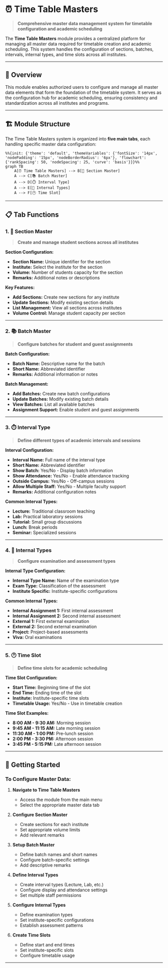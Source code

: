 # ⏰ Time Table Masters

> **Comprehensive master data management system for timetable configuration and academic scheduling**

The **Time Table Masters** module provides a centralized platform for managing all master data required for timetable creation and academic scheduling. This system handles the configuration of sections, batches, intervals, internal types, and time slots across all institutes.

---

## 🎯 Overview

This module enables authorized users to configure and manage all master data elements that form the foundation of the timetable system. It serves as the configuration hub for academic scheduling, ensuring consistency and standardization across all institutes and programs.

---

## 🏗️ Module Structure

The Time Table Masters system is organized into **five main tabs**, each handling specific master data configuration:

```mermaid
%%{init: {'theme': 'default', 'themeVariables': {'fontSize': '14px', 'nodePadding': '15px', 'nodeBorderRadius': '6px'}, 'flowchart': {'rankSpacing': 50, 'nodeSpacing': 25, 'curve': 'basis'}}}%%
graph TB
    A[⏰ Time Table Masters] --> B[👥 Section Master]
    A --> C[📚 Batch Master]
    A --> D[⏱️ Interval Type]
    A --> E[📝 Internal Types]
    A --> F[🕐 Time Slot]
```

---

## 📋 Tab Functions

### 1. 👥 **Section Master**
> **Create and manage student sections across all institutes**

**Section Configuration:**
- **Section Name:** Unique identifier for the section
- **Institute:** Select the institute for the section
- **Volume:** Number of students capacity for the section
- **Remarks:** Additional notes or descriptions

**Key Features:**
- **Add Sections:** Create new sections for any institute
- **Update Sections:** Modify existing section details
- **List Management:** View all sections across institutes
- **Volume Control:** Manage student capacity per section

---

### 2. 📚 **Batch Master**
> **Configure batches for student and guest assignments**

**Batch Configuration:**
- **Batch Name:** Descriptive name for the batch
- **Short Name:** Abbreviated identifier
- **Remarks:** Additional information or notes

**Batch Management:**
- **Add Batches:** Create new batch configurations
- **Update Batches:** Modify existing batch details
- **View Batches:** List all available batches
- **Assignment Support:** Enable student and guest assignments

---

### 3. ⏱️ **Interval Type**
> **Define different types of academic intervals and sessions**

**Interval Configuration:**
- **Interval Name:** Full name of the interval type
- **Short Name:** Abbreviated identifier
- **Show Batch:** Yes/No - Display batch information
- **Show Attendance:** Yes/No - Enable attendance tracking
- **Outside Campus:** Yes/No - Off-campus sessions
- **Allow Multiple Staff:** Yes/No - Multiple faculty support
- **Remarks:** Additional configuration notes

**Common Interval Types:**
- **Lecture:** Traditional classroom teaching
- **Lab:** Practical laboratory sessions
- **Tutorial:** Small group discussions
- **Lunch:** Break periods
- **Seminar:** Specialized sessions

---

### 4. 📝 **Internal Types**
> **Configure examination and assessment types**

**Internal Type Configuration:**
- **Internal Type Name:** Name of the examination type
- **Exam Type:** Classification of the assessment
- **Institute Specific:** Institute-specific configurations

**Common Internal Types:**
- **Internal Assignment 1:** First internal assessment
- **Internal Assignment 2:** Second internal assessment
- **External 1:** First external examination
- **External 2:** Second external examination
- **Project:** Project-based assessments
- **Viva:** Oral examinations

---

### 5. 🕐 **Time Slot**
> **Define time slots for academic scheduling**

**Time Slot Configuration:**
- **Start Time:** Beginning time of the slot
- **End Time:** Ending time of the slot
- **Institute:** Institute-specific time slots
- **Timetable Usage:** Yes/No - Use in timetable creation

**Time Slot Examples:**
- **8:00 AM - 9:30 AM:** Morning session
- **9:45 AM - 11:15 AM:** Late morning session
- **11:30 AM - 1:00 PM:** Pre-lunch session
- **2:00 PM - 3:30 PM:** Afternoon session
- **3:45 PM - 5:15 PM:** Late afternoon session

---

## 🚀 Getting Started

### **To Configure Master Data:**

1. **Navigate to Time Table Masters**
   - Access the module from the main menu
   - Select the appropriate master data tab

2. **Configure Section Master**
   - Create sections for each institute
   - Set appropriate volume limits
   - Add relevant remarks

3. **Setup Batch Master**
   - Define batch names and short names
   - Configure batch-specific settings
   - Add descriptive remarks

4. **Define Interval Types**
   - Create interval types (Lecture, Lab, etc.)
   - Configure display and attendance settings
   - Set multiple staff permissions

5. **Configure Internal Types**
   - Define examination types
   - Set institute-specific configurations
   - Establish assessment patterns

6. **Create Time Slots**
   - Define start and end times
   - Set institute-specific slots
   - Configure timetable usage

---
